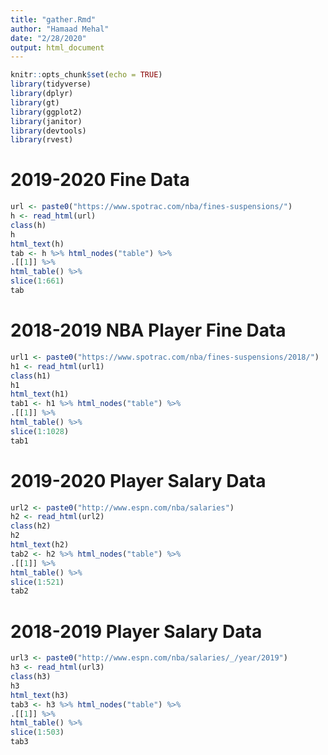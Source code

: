 ```yaml
---
title: "gather.Rmd"
author: "Hamaad Mehal"
date: "2/28/2020"
output: html_document
---
```


```r
knitr::opts_chunk$set(echo = TRUE)
library(tidyverse)
library(dplyr)
library(gt)
library(ggplot2)
library(janitor)
library(devtools)
library(rvest)
```

# 2019-2020 Fine Data
```r
url <- paste0("https://www.spotrac.com/nba/fines-suspensions/") 
h <- read_html(url)
class(h)
h
html_text(h)
tab <- h %>% html_nodes("table") %>%
.[[1]] %>%
html_table() %>%
slice(1:661)
tab
```

# 2018-2019 NBA Player Fine Data
```r
url1 <- paste0("https://www.spotrac.com/nba/fines-suspensions/2018/") 
h1 <- read_html(url1)
class(h1)
h1
html_text(h1)
tab1 <- h1 %>% html_nodes("table") %>%
.[[1]] %>%
html_table() %>%
slice(1:1028)
tab1
```

# 2019-2020 Player Salary Data
```r
url2 <- paste0("http://www.espn.com/nba/salaries") 
h2 <- read_html(url2)
class(h2)
h2
html_text(h2)
tab2 <- h2 %>% html_nodes("table") %>%
.[[1]] %>%
html_table() %>%
slice(1:521)
tab2
```

# 2018-2019 Player Salary Data
```r
url3 <- paste0("http://www.espn.com/nba/salaries/_/year/2019") 
h3 <- read_html(url3)
class(h3)
h3
html_text(h3)
tab3 <- h3 %>% html_nodes("table") %>%
.[[1]] %>%
html_table() %>%
slice(1:503)
tab3
```